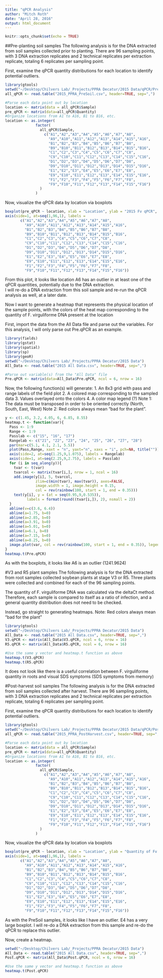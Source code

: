 ```yaml
---
title: "qPCR Analysis"
author: "Mitch Roth"
date: "April 28, 2016"
output: html_document
---
```


```r
knitr::opts_chunk$set(echo = TRUE)
```

##Pre-planting soil samples
The following analysis is for the DNA extracted from soil samples collected prior to planting. There are 96 sampling points, with 3 DNA extraction replicates and 2 technical replicates per extraction replicate, totaling 6 replicates per sampling point.

First, examine the qPCR quantity distributions for each location to identify potential outliers.
```r
library(gtools)
setwd("~/Desktop/Chilvers Lab/_Projects/PPRA Decatur/2015 Data/qPCR/PreSoil")
all_qPCR <- read.table("2015_PPRA_PreSoil.csv", header=TRUE, sep=",")

#Parse each data point out by location
location <- matrix(data = all_qPCR$Sample)
pre_qPCR <- matrix(data=all_qPCR$Quantity)
#Organize locations from A1 to A16, B1 to B16, etc.
location <- as.integer(
              factor(
                all_qPCR$Sample,
                  c("A1","A2","A3","A4","A5","A6","A7","A8",
                    "A9","A10","A11","A12","A13","A14","A15","A16",
                    "B1","B2","B3","B4","B5","B6","B7","B8",
                    "B9","B10","B11","B12","B13","B14","B15","B16",
                    "C1","C2","C3","C4","C5","C6","C7","C8",
                    "C9","C10","C11","C12","C13","C14","C15","C16",
                    "D1","D2","D3","D4","D5","D6","D7","D8",
                    "D9","D10","D11","D12","D13","D14","D15","D16",
                    "E1","E2","E3","E4","E5","E6","E7","E8",
                    "E9","E10","E11","E12","E13","E14","E15","E16",
                    "F1","F2","F3","F4","F5","F6","F7","F8",
                    "F9","F10","F11","F12","F13","F14","F15","F16")
                )
              )
```

Now, visualize the qPCR data by location via boxplots
```r
boxplot(pre_qPCR ~ location, xlab = "Location", ylab = "2015 Fv qPCR", xaxt = "n")
axis(side=1, at=seq(1,96,1), labels = 
       c("A1","A2","A3","A4","A5","A6","A7","A8",
         "A9","A10","A11","A12","A13","A14","A15","A16",
         "B1","B2","B3","B4","B5","B6","B7","B8",
         "B9","B10","B11","B12","B13","B14","B15","B16",
         "C1","C2","C3","C4","C5","C6","C7","C8",
         "C9","C10","C11","C12","C13","C14","C15","C16",
         "D1","D2","D3","D4","D5","D6","D7","D8",
         "D9","D10","D11","D12","D13","D14","D15","D16",
         "E1","E2","E3","E4","E5","E6","E7","E8",
         "E9","E10","E11","E12","E13","E14","E15","E16",
         "F1","F2","F3","F4","F5","F6","F7","F8",
         "F9","F10","F11","F12","F13","F14","F15","F16"))
```

From this plot, it looks like location A6 has an outlier in at least one of the qPCR quantities, potentially due to the DNA extraction.  
I will re-do a DNA extraction from this soil sample and re-run the qPCR analysis as well, at a later date.


Now I want to generate a heatmap that represents the physical location of the sample points, with the colors of the heat map corresponding to the quantity of F. virguliforme DNA present at the location

First, import the data from the All Data file and parse out the variables.
For this analysis, I will only parse out Pre.qPCR as an example.
```r
library(fields)
library(gstat)
library(spatial)
library(sp)
library(geoR)
setwd("~/Desktop/Chilvers Lab/_Projects/PPRA Decatur/2015 Data")
All_Data <- read.table("2015 All Data.csv", header=TRUE, sep=",")

#Parse out variable(s) from the "All Data" file
Pre.qPCR <- matrix(data=All_Data$Pre.qPCR, ncol = 6, nrow = 16)
```

Now, the following function(s) will generate:
  1. An 8x3 grid with pass and range labels of the field plot
  2. A colored map corresponding to the sampled data
  3. Values overlayed onto the colors
  4. A color map legend (?)
Note 1: The data must be transposed in order to be oriented correctly (North, South, East, West)
Note 2: Red colors always mean "bad for the plant".
```r
y <- c(1.45, 3.2, 4.05, 6, 6.85, 8.55)
heatmap.t <- function(var){
  Pass <- 1:9
  Range <- 1:9
  Passlab <- c("15", "16", "17")
  Rangelab <- c("21", "22", "23", "24", "25", "26", "27", "28")
  par(mar=c(5.1, 4.1, 2.1, 5.5))
  plot(Pass,Range, xaxt = "n", yaxt="n", xaxs = "i", pch=NA, title(""))
  axis(side=2, at=seq(1.25,9,1.075), labels = Rangelab)
  axis(side=1, at=seq(2.25,9,2.75), labels = Passlab)
  for (i in seq_along(y)){
    tvar <- t(var)
    tvarcol <- matrix(tvar[i,], nrow = 1, ncol = 16)
    add.image(y[i], 5, tvarcol, 
              zlim=c(min(tvar), max(tvar)), axes=FALSE,
              image.width = 1, image.height = 0.15, 
              col = rev(rainbow(100, start = 1, end = 0.35)))
    text(y[i], y = (at = seq(0.95,9,0.535)), 
          labels = format(round((tvar[i,]), 2), nsmall = 2))
  }
  abline(v=c(3.6, 6.4))
  abline(a=1.75, b=0)
  abline(a=2.85, b=0)
  abline(a=3.91, b=0)
  abline(a=5.01, b=0)
  abline(a=6.1, b=0)
  abline(a=7.15, b=0)
  abline(a=8.25, b=0)
  image.plot(var, col = rev(rainbow(100, start = 1, end = 0.35)), legend.only = TRUE, zlim=c(min(var), max(var)), axes=FALSE)
}
heatmap.t(Pre.qPCR)
```

As with the boxplots, it looks like A6 is an outlier (1241.9624)

#V3 and R5 plant samples
The following analysis is for the DNA extracted from root samples collected soybean plants at stage V3 or R5. Three plants were collected and combined for each of the 96 sampling points. 

The quantity of F. virguliforme DNA was calculated via the deltaCt method. Therefore, each sample is compared to itself as a ratio of infection, and a general quantity distribution does not need to be checked.

Instead, go straight to generating heatmaps.
Note: Red colors always mean "bad for the plant"
```r
library(gtools)
setwd("~/Desktop/Chilvers Lab/_Projects/PPRA Decatur/2015 Data")
All_Data <- read.table("2015 All Data.csv", header=TRUE, sep=",")
V3.qPCR <- matrix(All_Data$V3.qPCR, ncol = 6, nrow = 16)
R5.qPCR <- matrix(All_Data$R5.qPCR, ncol = 6, nrow = 16)

#Use the same y vector and heatmap.t function as above
heatmap.t(V3.qPCR)
heatmap.t(R5.qPCR)
```

It does not look like there is a useful correlation between F. virguliforme quantity in roots and visual SDS symptoms (SDS symptoms from memory)


#Post-harvest soil samples
The following analysis is for the DNA extracted from soil samples collected after harvest. There are 96 sampling points, with 3 DNA extraction replicates and 2 technical replicates per extraction replicate, totaling 6 replicates per sampling point.

First, examine the qPCR quantity distributions for each location to identify potential outliers.

```r
library(gtools)
setwd("~/Desktop/Chilvers Lab/_Projects/PPRA Decatur/2015 Data/qPCR/PostHarvest")
all_qPCR <- read.table("2015_PPRA_PostHarvest.csv", header=TRUE, sep=",")

#Parse each data point out by location
location <- matrix(data = all_qPCR$Sample)
pre_qPCR <- matrix(data=all_qPCR$Quantity)
#Organize locations from A1 to A16, B1 to B16, etc.
location <- as.integer(
              factor(
                all_qPCR$Sample,
                  c("A1","A2","A3","A4","A5","A6","A7","A8",
                    "A9","A10","A11","A12","A13","A14","A15","A16",
                    "B1","B2","B3","B4","B5","B6","B7","B8",
                    "B9","B10","B11","B12","B13","B14","B15","B16",
                    "C1","C2","C3","C4","C5","C6","C7","C8",
                    "C9","C10","C11","C12","C13","C14","C15","C16",
                    "D1","D2","D3","D4","D5","D6","D7","D8",
                    "D9","D10","D11","D12","D13","D14","D15","D16",
                    "E1","E2","E3","E4","E5","E6","E7","E8",
                    "E9","E10","E11","E12","E13","E14","E15","E16",
                    "F1","F2","F3","F4","F5","F6","F7","F8",
                    "F9","F10","F11","F12","F13","F14","F15","F16")
                )
              )
```

Now, visualize the qPCR data by location via boxplots
```r
boxplot(pre_qPCR ~ location, xlab = "Location", ylab = "Quantity of Fv DNA", xaxt = "n")
axis(side=1, at=seq(1,96,1), labels = 
       c("A1","A2","A3","A4","A5","A6","A7","A8",
         "A9","A10","A11","A12","A13","A14","A15","A16",
         "B1","B2","B3","B4","B5","B6","B7","B8",
         "B9","B10","B11","B12","B13","B14","B15","B16",
         "C1","C2","C3","C4","C5","C6","C7","C8",
         "C9","C10","C11","C12","C13","C14","C15","C16",
         "D1","D2","D3","D4","D5","D6","D7","D8",
         "D9","D10","D11","D12","D13","D14","D15","D16",
         "E1","E2","E3","E4","E5","E6","E7","E8",
         "E9","E10","E11","E12","E13","E14","E15","E16",
         "F1","F2","F3","F4","F5","F6","F7","F8",
         "F9","F10","F11","F12","F13","F14","F15","F16"))
```

As with the PreSoil samples, it looks like I have an outlier. E4 has a very large boxplot.  I will re-do a DNA extraction from this sample and re-do the qPCR to replace this outlier.

Now, create a heatmap.
```r
setwd("~/Desktop/Chilvers Lab/_Projects/PPRA Decatur/2015 Data")
All_Data <- read.table("2015 All Data.csv", header=TRUE, sep=",")
Post.qPCR <- matrix(All_Data$Post.qPCR, ncol = 6, nrow = 16)

#Use the same y vector and heatmap.t function as above
heatmap.t(Post.qPCR)
```